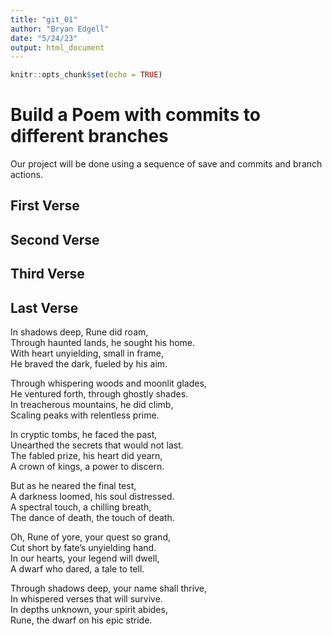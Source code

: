 ```yaml
---
title: "git_01"
author: "Bryan Edgell"
date: "5/24/23"
output: html_document
---
```


```r
knitr::opts_chunk$set(echo = TRUE)
```
# Build a Poem with commits to different branches
Our project will be done using a sequence of save and commits and branch actions.
<!-- Do not modify or change any text in "!--" bracketed areas such as this --- these are instructions to
you, if you change any of this the git program will notice it and compromise your git merging strategy !-->

## First Verse 
<!--Put the first five lines of a poem by Lewis Carrol in this section!-->

## Second Verse
<!--Put the first five lines of a poem by Robert Frost here!-->

## Third Verse
<!--Put the first two verses of The Walrus and the Carpenter here!-->

## Last Verse
<!--Put a short poem you created using chatGPT of 20 to 30 lines,here!-->
In shadows deep, Rune did roam,  
Through haunted lands, he sought his home.  
With heart unyielding, small in frame,  
He braved the dark, fueled by his aim.  

Through whispering woods and moonlit glades,  
He ventured forth, through ghostly shades.  
In treacherous mountains, he did climb,  
Scaling peaks with relentless prime.  

In cryptic tombs, he faced the past,  
Unearthed the secrets that would not last.  
The fabled prize, his heart did yearn,  
A crown of kings, a power to discern.  

But as he neared the final test,  
A darkness loomed, his soul distressed.  
A spectral touch, a chilling breath,  
The dance of death, the touch of death.  

Oh, Rune of yore, your quest so grand,  
Cut short by fate's unyielding hand.  
In our hearts, your legend will dwell,  
A dwarf who dared, a tale to tell.  

Through shadows deep, your name shall thrive,  
In whispered verses that will survive.  
In depths unknown, your spirit abides,  
Rune, the dwarf on his epic stride.  